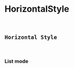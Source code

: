 
<Meta title="Atoms/ProductGroupsStyles/HorizontalStyle" component={HorizontalStyle} />

# HorizontalStyle
<br />

## `Horizontal Style`
<br />

### List mode
<Canvas>
    <Story name="HorizontalStyle">
        <HorizontalStyle
            {...defaultValues}
            {...getKnobs(HorizontalStyle.schema().form)}
        />
    </Story>
</Canvas>
